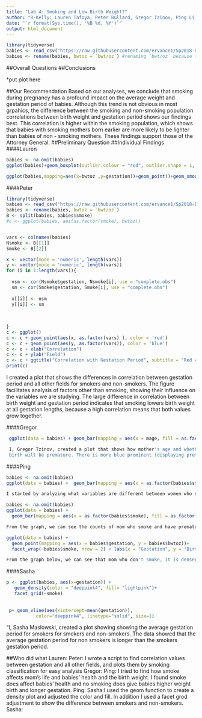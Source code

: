 ```yaml
---
title: "Lab 4: Smoking and Low Birth Weight?"
author: "R-Kelly: Lauren Tafoya, Peter Bullard, Gregor Tzinov, Ping Li, and Sasha Maslowski"
date: "`r format(Sys.time(), '%B %d, %Y')`"
output: html_document
---
```


```r
library(tidyverse)
babies <- read_csv("https://raw.githubusercontent.com/ervance1/Sp2018-Data-Science-repo/master/babies2a.dat")
babies <- rename(babies, bwtoz = `bwt/oz`) #renaming `bwt/oz` because the "/" sign requires special care
```

##Overall Questions
##Conclusions

*put plot here

##Our Recommendation
Based on our analyses, we conclude that smoking during pregnancy has a profound impact on the average weight and gestation period of babies. Although this trend is not obvious in most grpahics, the difference between the smoking and non-smoking population correlations between birth weight and gestation period shows our findings best. This correlation is higher within the smoking population, which shows that babies with smoking mothers born earlier are more likely to be lighter than babies of non - smoking mothers. These findings support those of the Attorney General.
##Preliminary Question
##Individual Findings
####Lauren

```r
babies <- na.omit(babies)
ggplot(babies)+geom_boxplot(outlier.colour = "red", outlier.shape = 1, mapping=aes(x=as.factor(smoke),y=bwtoz,)) + xlab("Smokers") + ggtitle("Distribution of Birth Weight in Smokers and Non-Smokers") + ylab("Birth Weight in Ounces")+theme_minimal()
```

```r
ggplot(babies,mapping=aes(x=bwtoz ,y=gestation))+geom_point()+geom_smooth()
```
####Peter
```r
library(tidyverse)
babies <- read_csv("https://raw.githubusercontent.com/ervance1/Sp2018-Data-Science-repo/master/babies2a.dat")
babies <- rename(babies, bwtoz = `bwt/oz`)
B <- split(babies, babies$smoke)
#c <- ggplot(babies, aes(as.factor(smoke), bwtoz)) 


vars <- colnames(babies)
Nsmoke <- B[[1]]
Smoke <- B[[2]]

x <- vector(mode = 'numeric', length(vars))
y <- vector(mode = 'numeric', length(vars))
for (i in 1:length(vars)){
  
  nsm <- cor(Nsmoke$gestation, Nsmoke[i], use = "complete.obs")
  sm <- cor(Smoke$gestation, Smoke[i], use = "complete.obs")
  
  x[[i]] <- nsm
  y[[i]] <- sm
  
  
  
}
c <- ggplot()
c <- c + geom_point(aes(x, as.factor(vars) ), color = 'red')
c <- c + geom_point(aes(y, as.factor(vars)), color = 'blue')
c <- c + xlab("Correlation")
c <- c + ylab("Field")
c <- c + ggtitle("Correlation with Gestation Period", subtitle = "Red = Non-Smoking, Blue = Smoking")
print(c)

```
  
I created a plot that shows the differences in correlation between gestation period and all other fields for smokers and non-smokers. The figure facilitates analysis of factors other than smoking,  showing their influence on the variables we are studying. The large difference in correlation between birth weight and gestation period indicates that smoking lowers birth weight at all gestation lengths,  because a high correlation means that both values grow together. 

####Gregor
```r
 ggplot(data = babies) + geom_bar(mapping = aes(x = mage, fill = as.factor(Premature) ), bins = 30) + labs(x = "Mother's Age", y = "Number of Women", fill = "Premature Birth or Not") + facet_wrap(~smoke)

 I, Gregor Tzinov, created a plot that shows how mother's age and whether she smokes or not affects whether the birth would be premature. The graphs demonstrate that as the mother grows in age, smoking will increase the chance that the 
 birth will be premature. There is more blue prominent (displaying premature births) from ages 30 - 40 in the graph that shows mothers that smoke in comparison to the graph that shows mothers who do not smoke. 

```


####Ping
```r
babies <- na.omit(babies)
ggplot(data = babies) +  geom_bar(mapping = aes(x = as.factor(babies$smoke), fill = as.factor(babies$med)), position = "dodge") + labs(x = "Smoke")

I started by analyzing what variables are different between women who smoke or not. From the graph, we can see, women who never smoked, generally have higher education. Women who smoked have higher counts of pre-high school education. Women who didn’t smoke have higher counts of high school education, some colleges education, and college graduate.
```
```r
babies <- na.omit(babies) 
ggplot(data = babies) +
  geom_bar(mapping = aes(x = as.factor(babies$smoke), fill = as.factor(babies$Premature)), position = "dodge") + labs(x = "Smoke") 

From the graph, we can see the counts of mom who smoke and have premature babies are slightly higher than the babies’ mom who don’t smoke. So the Surgeon General’s first assertion is right.
```
```r
ggplot(data = babies) +
  geom_point(mapping = aes(x = babies$gestation, y = babies$bwtoz))+
  facet_wrap(~babies$smoke, nrow = 2) + labs(x = "Gestation", y = "Birth Weight") + ggtitle("How smoke affects Birth weight and Gestation")

From the graph below, we can see that mom who don't smoke, it is denser for babies to have higher birth weight and longer gestation.
```



####Sasha

```r
p <- ggplot(babies, aes(x=gestation)) + 
   geom_density(color = "deeppink4", fill= "lightpink")+ 
   facet_grid(~smoke)
 
 
 p+ geom_vline(aes(xintercept=mean(gestation)),
           color="deeppink4", linetype="solid", size=1)
```

“I, Sasha Maslowski, created a plot showing showing the average gestation period for smokers for smokers and non-smokers. 
The data showed that the average gestation period for non smokers is longer than the smokers gestation period. 

##Who did what
Lauren:
Peter: I wrote a script to find correlation values between gestation and all other fields, and plots them by smoking classification for easy analysis
Gregor:
Ping: I tried to find how smoke affects mom's life and babies' health and the birth weight. I found smoke does affect babies' health and no smoking does give babies higher weight birth and longer gestation.
Ping:
Sasha:I used the geom function to create a density plot  and adjusted the color and fill. In addition I used a facet grod adjustment to show the difference between smokers and non-smokers.
Sasha:
